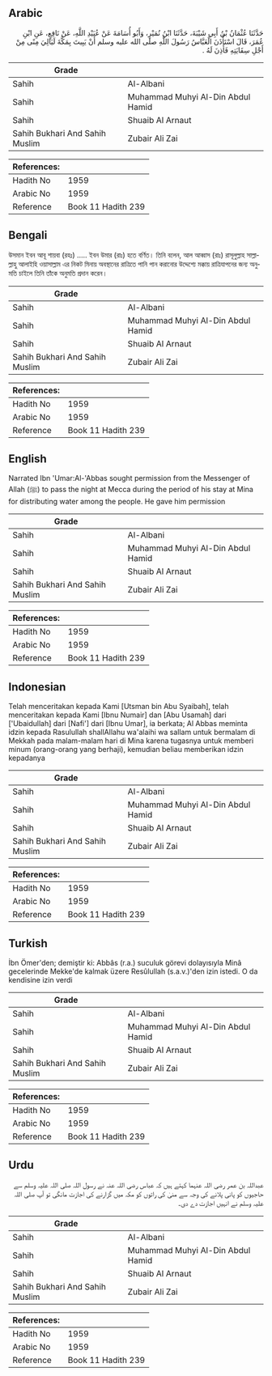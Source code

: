 ## Arabic


<div dir="rtl" lang="ar" style={{fontSize:'larger',backgroundColor:'#f8f9fa',padding:20}}>
حَدَّثَنَا عُثْمَانُ بْنُ أَبِي شَيْبَةَ، حَدَّثَنَا ابْنُ نُمَيْرٍ، وَأَبُو أُسَامَةَ عَنْ عُبَيْدِ اللَّهِ، عَنْ نَافِعٍ، عَنِ ابْنِ عُمَرَ، قَالَ اسْتَأْذَنَ الْعَبَّاسُ رَسُولَ اللَّهِ صلى الله عليه وسلم أَنْ يَبِيتَ بِمَكَّةَ لَيَالِيَ مِنًى مِنْ أَجْلِ سِقَايَتِهِ فَأَذِنَ لَهُ ‏.‏
</div>
<div style={{backgroundColor:'#f8f9fa',padding:20, marginBottom: 10}}><table> <thead> <tr> <th>Grade</th> <th></th> </tr> </thead> <tbody> <tr><td>Sahih</td><td>Al-Albani</td></tr><tr><td>Sahih</td><td>Muhammad Muhyi Al-Din Abdul Hamid</td></tr><tr><td>Sahih</td><td>Shuaib Al Arnaut</td></tr><tr><td>Sahih Bukhari And Sahih Muslim</td><td>Zubair Ali Zai</td></tr></tbody></table><table> <thead> <tr> <th>References:</th> <th></th> </tr> </thead> <tbody><tr><td>Hadith No</td><td>1959</td></tr><tr><td>Arabic No</td><td>1959</td></tr><tr><td>Reference</td><td>Book 11 Hadith 239</td></tr></tbody></table></div>

## Bengali


<div dir="ltr" lang="bn" style={{fontSize:'larger',backgroundColor:'#f8f9fa',padding:20}}>
উসমান ইবন আবূ শায়বা (রহঃ) ..... ইবন উমার (রাঃ) হতে বর্ণিত। তিনি বলেন, আল আব্বাস (রাঃ) রাসূলুল্লাহ সাল্লাল্লাহু আলাইহি ওয়াসাল্লাম এর নিকট মিনায় অবস্থানের রাত্রিতে পানি পান করানোর উদ্দেশ্যে মক্কায় রাত্রিযাপনের জন্য অনুমতি চাইলে তিনি তাঁকে অনুমতি প্রদান করেন।
</div>
<div style={{backgroundColor:'#f8f9fa',padding:20, marginBottom: 10}}><table> <thead> <tr> <th>Grade</th> <th></th> </tr> </thead> <tbody> <tr><td>Sahih</td><td>Al-Albani</td></tr><tr><td>Sahih</td><td>Muhammad Muhyi Al-Din Abdul Hamid</td></tr><tr><td>Sahih</td><td>Shuaib Al Arnaut</td></tr><tr><td>Sahih Bukhari And Sahih Muslim</td><td>Zubair Ali Zai</td></tr></tbody></table><table> <thead> <tr> <th>References:</th> <th></th> </tr> </thead> <tbody><tr><td>Hadith No</td><td>1959</td></tr><tr><td>Arabic No</td><td>1959</td></tr><tr><td>Reference</td><td>Book 11 Hadith 239</td></tr></tbody></table></div>

## English


<div dir="ltr" lang="en" style={{fontSize:'larger',backgroundColor:'#f8f9fa',padding:20}}>
Narrated Ibn 'Umar:Al-'Abbas sought permission from the Messenger of Allah (ﷺ) to pass the night at Mecca during the period of his stay at Mina for distributing water among the people. He gave him permission
</div>
<div style={{backgroundColor:'#f8f9fa',padding:20, marginBottom: 10}}><table> <thead> <tr> <th>Grade</th> <th></th> </tr> </thead> <tbody> <tr><td>Sahih</td><td>Al-Albani</td></tr><tr><td>Sahih</td><td>Muhammad Muhyi Al-Din Abdul Hamid</td></tr><tr><td>Sahih</td><td>Shuaib Al Arnaut</td></tr><tr><td>Sahih Bukhari And Sahih Muslim</td><td>Zubair Ali Zai</td></tr></tbody></table><table> <thead> <tr> <th>References:</th> <th></th> </tr> </thead> <tbody><tr><td>Hadith No</td><td>1959</td></tr><tr><td>Arabic No</td><td>1959</td></tr><tr><td>Reference</td><td>Book 11 Hadith 239</td></tr></tbody></table></div>

## Indonesian


<div dir="ltr" lang="id" style={{fontSize:'larger',backgroundColor:'#f8f9fa',padding:20}}>
Telah menceritakan kepada Kami [Utsman bin Abu Syaibah], telah menceritakan kepada Kami [Ibnu Numair] dan [Abu Usamah] dari ['Ubaidullah] dari [Nafi'] dari [Ibnu Umar], ia berkata; Al Abbas meminta idzin kepada Rasulullah shallAllahu wa'alaihi wa sallam untuk bermalam di Mekkah pada malam-malam hari di Mina karena tugasnya untuk memberi minum (orang-orang yang berhaji), kemudian beliau memberikan idzin kepadanya
</div>
<div style={{backgroundColor:'#f8f9fa',padding:20, marginBottom: 10}}><table> <thead> <tr> <th>Grade</th> <th></th> </tr> </thead> <tbody> <tr><td>Sahih</td><td>Al-Albani</td></tr><tr><td>Sahih</td><td>Muhammad Muhyi Al-Din Abdul Hamid</td></tr><tr><td>Sahih</td><td>Shuaib Al Arnaut</td></tr><tr><td>Sahih Bukhari And Sahih Muslim</td><td>Zubair Ali Zai</td></tr></tbody></table><table> <thead> <tr> <th>References:</th> <th></th> </tr> </thead> <tbody><tr><td>Hadith No</td><td>1959</td></tr><tr><td>Arabic No</td><td>1959</td></tr><tr><td>Reference</td><td>Book 11 Hadith 239</td></tr></tbody></table></div>

## Turkish


<div dir="ltr" lang="tr" style={{fontSize:'larger',backgroundColor:'#f8f9fa',padding:20}}>
İbn Ömer'den; demiştir ki: Abbâs (r.a.) suculuk görevi dolayısıyla Minâ gecelerinde Mekke'de kalmak üzere Resûlullah (s.a.v.)'den izin istedi. O da kendisine izin verdi
</div>
<div style={{backgroundColor:'#f8f9fa',padding:20, marginBottom: 10}}><table> <thead> <tr> <th>Grade</th> <th></th> </tr> </thead> <tbody> <tr><td>Sahih</td><td>Al-Albani</td></tr><tr><td>Sahih</td><td>Muhammad Muhyi Al-Din Abdul Hamid</td></tr><tr><td>Sahih</td><td>Shuaib Al Arnaut</td></tr><tr><td>Sahih Bukhari And Sahih Muslim</td><td>Zubair Ali Zai</td></tr></tbody></table><table> <thead> <tr> <th>References:</th> <th></th> </tr> </thead> <tbody><tr><td>Hadith No</td><td>1959</td></tr><tr><td>Arabic No</td><td>1959</td></tr><tr><td>Reference</td><td>Book 11 Hadith 239</td></tr></tbody></table></div>

## Urdu


<div dir="rtl" lang="ur" style={{fontSize:'larger',backgroundColor:'#f8f9fa',padding:20}}>
عبداللہ بن عمر رضی اللہ عنہما کہتے ہیں کہ عباس رضی اللہ عنہ نے رسول اللہ صلی اللہ علیہ وسلم سے حاجیوں کو پانی پلانے کی وجہ سے منیٰ کی راتوں کو مکہ میں گزارنے کی اجازت مانگی تو آپ صلی اللہ علیہ وسلم نے انہیں اجازت دے دی۔
</div>
<div style={{backgroundColor:'#f8f9fa',padding:20, marginBottom: 10}}><table> <thead> <tr> <th>Grade</th> <th></th> </tr> </thead> <tbody> <tr><td>Sahih</td><td>Al-Albani</td></tr><tr><td>Sahih</td><td>Muhammad Muhyi Al-Din Abdul Hamid</td></tr><tr><td>Sahih</td><td>Shuaib Al Arnaut</td></tr><tr><td>Sahih Bukhari And Sahih Muslim</td><td>Zubair Ali Zai</td></tr></tbody></table><table> <thead> <tr> <th>References:</th> <th></th> </tr> </thead> <tbody><tr><td>Hadith No</td><td>1959</td></tr><tr><td>Arabic No</td><td>1959</td></tr><tr><td>Reference</td><td>Book 11 Hadith 239</td></tr></tbody></table></div>